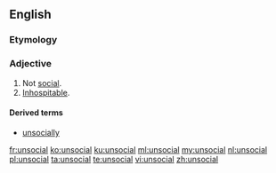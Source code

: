 ==English==

===Etymology===
{{prefix|un|social|lang=en}}

===Adjective===
{{en-adj}}

# Not [[social]].
# [[inhospitable|Inhospitable]]. {{rfex}}

====Derived terms====
* [[unsocially]]

[[fr:unsocial]]
[[ko:unsocial]]
[[ku:unsocial]]
[[ml:unsocial]]
[[my:unsocial]]
[[nl:unsocial]]
[[pl:unsocial]]
[[ta:unsocial]]
[[te:unsocial]]
[[vi:unsocial]]
[[zh:unsocial]]